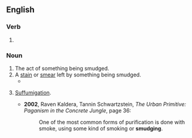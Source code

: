 ==English==

===Verb===
{{head|en|verb form}}

# {{present participle of|en|smudge|nocat=1}}

===Noun===
{{en-noun}}

# The act of something being smudged.
# A [[stain]] or [[smear]] left by something being smudged.
#* {{quote-book|en|year=2004|author=Mark Thompson|title=Leather Folk: Radical Sex, People, Politics, and Practice|page=88|passage=Besides, the body paint would probably be visible on the sheets as dark '''smudgings''', since the films were merely in black and white.}}
# {{lb|en|neopaganism}} [[suffumigation|Suffumigation]].
#* '''2002''', Raven Kaldera, Tannin Schwartzstein, ''The Urban Primitive: Paganism in the Concrete Jungle'', page 36:
#*: One of the most common forms of purification is done with smoke, using some kind of smoking or '''smudging'''.